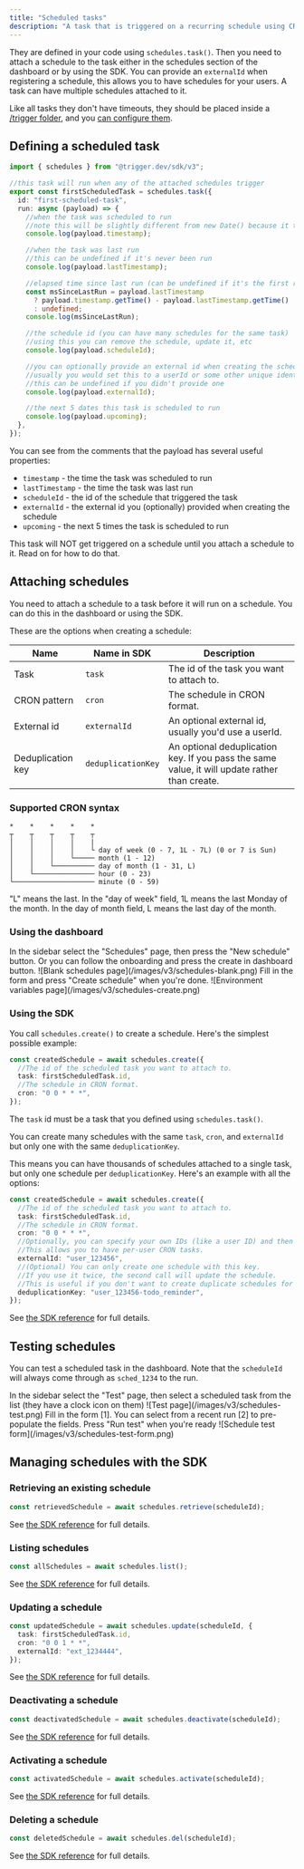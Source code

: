 ```yaml
---
title: "Scheduled tasks"
description: "A task that is triggered on a recurring schedule using CRON syntax."
---
```


They are defined in your code using `schedules.task()`. Then you need to attach a schedule to the task either in the schedules section of the dashboard or by using the SDK. You can provide an `externalId` when registering a schedule, this allows you to have schedules for your users. A task can have multiple schedules attached to it.

Like all tasks they don't have timeouts, they should be placed inside a [/trigger folder](/v3/trigger-folder), and you [can configure them](/v3/tasks-overview#defining-a-task).

## Defining a scheduled task

```ts
import { schedules } from "@trigger.dev/sdk/v3";

//this task will run when any of the attached schedules trigger
export const firstScheduledTask = schedules.task({
  id: "first-scheduled-task",
  run: async (payload) => {
    //when the task was scheduled to run
    //note this will be slightly different from new Date() because it takes a few ms to run the task
    console.log(payload.timestamp);

    //when the task was last run
    //this can be undefined if it's never been run
    console.log(payload.lastTimestamp);

    //elapsed time since last run (can be undefined if it's the first run)
    const msSinceLastRun = payload.lastTimestamp
      ? payload.timestamp.getTime() - payload.lastTimestamp.getTime()
      : undefined;
    console.log(msSinceLastRun);

    //the schedule id (you can have many schedules for the same task)
    //using this you can remove the schedule, update it, etc
    console.log(payload.scheduleId);

    //you can optionally provide an external id when creating the schedule
    //usually you would set this to a userId or some other unique identifier
    //this can be undefined if you didn't provide one
    console.log(payload.externalId);

    //the next 5 dates this task is scheduled to run
    console.log(payload.upcoming);
  },
});
```

You can see from the comments that the payload has several useful properties:

- `timestamp` - the time the task was scheduled to run
- `lastTimestamp` - the time the task was last run
- `scheduleId` - the id of the schedule that triggered the task
- `externalId` - the external id you (optionally) provided when creating the schedule
- `upcoming` - the next 5 times the task is scheduled to run

<Note>
  This task will NOT get triggered on a schedule until you attach a schedule to it. Read on for how
  to do that.
</Note>

## Attaching schedules

You need to attach a schedule to a task before it will run on a schedule. You can do this in the dashboard or using the SDK.

These are the options when creating a schedule:

| Name              | Name in SDK        | Description                                                                                   |
| ----------------- | ------------------ | --------------------------------------------------------------------------------------------- |
| Task              | `task`             | The id of the task you want to attach to.                                                     |
| CRON pattern      | `cron`             | The schedule in CRON format.                                                                  |
| External id       | `externalId`       | An optional external id, usually you'd use a userId.                                          |
| Deduplication key | `deduplicationKey` | An optional deduplication key. If you pass the same value, it will update rather than create. |

### Supported CRON syntax

```
*    *    *    *    *
┬    ┬    ┬    ┬    ┬
│    │    │    │    |
│    │    │    │    └ day of week (0 - 7, 1L - 7L) (0 or 7 is Sun)
│    │    │    └───── month (1 - 12)
│    │    └────────── day of month (1 - 31, L)
│    └─────────────── hour (0 - 23)
└──────────────────── minute (0 - 59)
```

"L" means the last. In the "day of week" field, 1L means the last Monday of the month. In the day of month field, L means the last day of the month.

### Using the dashboard

<Steps>

<Step title="Go to the Schedules page">
  In the sidebar select the "Schedules" page, then press the "New schedule" button. Or you can
  follow the onboarding and press the create in dashboard button. ![Blank schedules
  page](/images/v3/schedules-blank.png)
</Step>

<Step title="Create your schedule">
  Fill in the form and press "Create schedule" when you're done. ![Environment variables
  page](/images/v3/schedules-create.png)
</Step>

</Steps>

### Using the SDK

You call `schedules.create()` to create a schedule. Here's the simplest possible example:

```ts
const createdSchedule = await schedules.create({
  //The id of the scheduled task you want to attach to.
  task: firstScheduledTask.id,
  //The schedule in CRON format.
  cron: "0 0 * * *",
});
```

<Note>The `task` id must be a task that you defined using `schedules.task()`.</Note>

You can create many schedules with the same `task`, `cron`, and `externalId` but only one with the same `deduplicationKey`.

This means you can have thousands of schedules attached to a single task, but only one schedule per `deduplicationKey`. Here's an example with all the options:

```ts
const createdSchedule = await schedules.create({
  //The id of the scheduled task you want to attach to.
  task: firstScheduledTask.id,
  //The schedule in CRON format.
  cron: "0 0 * * *",
  //Optionally, you can specify your own IDs (like a user ID) and then use it inside the run function of your task.
  //This allows you to have per-user CRON tasks.
  externalId: "user_123456",
  //(Optional) You can only create one schedule with this key.
  //If you use it twice, the second call will update the schedule.
  //This is useful if you don't want to create duplicate schedules for a user.
  deduplicationKey: "user_123456-todo_reminder",
});
```

See [the SDK reference](/v3/management-create-schedule) for full details.

## Testing schedules

You can test a scheduled task in the dashboard. Note that the `scheduleId` will always come through as `sched_1234` to the run.

<Steps>

<Step title="Go to the Test page">
  In the sidebar select the "Test" page, then select a scheduled task from the list (they have a
  clock icon on them) ![Test page](/images/v3/schedules-test.png)
</Step>

<Step title="Create your schedule">
  Fill in the form [1]. You can select from a recent run [2] to pre-populate the fields. Press "Run
  test" when you're ready ![Schedule test form](/images/v3/schedules-test-form.png)
</Step>

</Steps>

## Managing schedules with the SDK

### Retrieving an existing schedule

```ts
const retrievedSchedule = await schedules.retrieve(scheduleId);
```

See [the SDK reference](/v3/management-retrieve-schedule) for full details.

### Listing schedules

```ts
const allSchedules = await schedules.list();
```

See [the SDK reference](/v3/management-list-schedules) for full details.

### Updating a schedule

```ts
const updatedSchedule = await schedules.update(scheduleId, {
  task: firstScheduledTask.id,
  cron: "0 0 1 * *",
  externalId: "ext_1234444",
});
```

See [the SDK reference](/v3/management-update-schedule) for full details.

### Deactivating a schedule

```ts
const deactivatedSchedule = await schedules.deactivate(scheduleId);
```

See [the SDK reference](/v3/management-deactivate-schedule) for full details.

### Activating a schedule

```ts
const activatedSchedule = await schedules.activate(scheduleId);
```

See [the SDK reference](/v3/management-activate-schedule) for full details.

### Deleting a schedule

```ts
const deletedSchedule = await schedules.del(scheduleId);
```

See [the SDK reference](/v3/management-delete-schedule) for full details.
